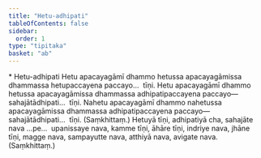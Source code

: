 ```yaml
---
title: "Hetu-adhipati"
tableOfContents: false
sidebar:
  order: 1
type: "tipitaka"
basket: "ab"
---
```



<DynamicBreadcrumb />

<Paragraph type="center">
* Hetu-adhipati
</Paragraph>

<Division number="318">

<Paragraph number="653">
Hetu apacayagāmī dhammo hetussa apacayagāmissa dhammassa hetupaccayena paccayo…  tīṇi.
</Paragraph>

<Paragraph number="654">
Hetu apacayagāmī dhammo hetussa apacayagāmissa dhammassa adhipatipaccayena paccayo—  sahajātādhipati…  tīṇi.
</Paragraph>

<Paragraph number="655">
Nahetu apacayagāmī dhammo nahetussa apacayagāmissa dhammassa adhipatipaccayena paccayo—  sahajātādhipati…  tīṇi. (Saṃkhittaṃ.)
</Paragraph>

</Division>
<Division number="319">

<Paragraph number="656">
Hetuyā tīṇi, adhipatiyā cha, sahajāte nava …pe…  upanissaye nava, kamme tīṇi, āhāre tīṇi, indriye nava, jhāne tīṇi, magge nava, sampayutte nava, atthiyā nava, avigate nava. (Saṃkhittaṃ.)
</Paragraph>
</Division>